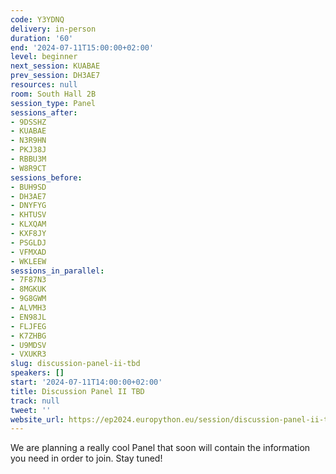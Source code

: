 ```yaml
---
code: Y3YDNQ
delivery: in-person
duration: '60'
end: '2024-07-11T15:00:00+02:00'
level: beginner
next_session: KUABAE
prev_session: DH3AE7
resources: null
room: South Hall 2B
session_type: Panel
sessions_after:
- 9DSSHZ
- KUABAE
- N3R9HN
- PKJ38J
- RBBU3M
- W8R9CT
sessions_before:
- BUH9SD
- DH3AE7
- DNYFYG
- KHTUSV
- KLXQAM
- KXF8JY
- PSGLDJ
- VFMXAD
- WKLEEW
sessions_in_parallel:
- 7F87N3
- 8MGKUK
- 9G8GWM
- ALVMH3
- EN98JL
- FLJFEG
- K7ZHBG
- U9MDSV
- VXUKR3
slug: discussion-panel-ii-tbd
speakers: []
start: '2024-07-11T14:00:00+02:00'
title: Discussion Panel II TBD
track: null
tweet: ''
website_url: https://ep2024.europython.eu/session/discussion-panel-ii-tbd
---
```


We are planning a really cool Panel that soon will contain the information you need in order to join. Stay tuned!
